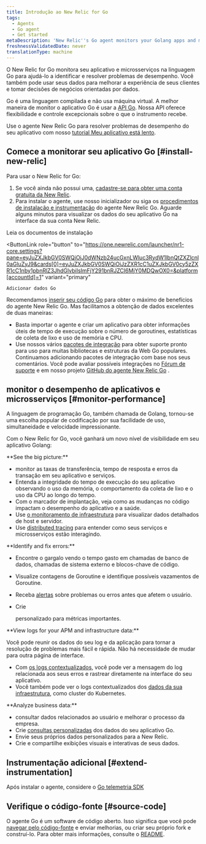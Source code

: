 ```yaml
---
title: Introdução ao New Relic for Go
tags:
  - Agents
  - Go agent
  - Get started
metaDescription: 'New Relic''s Go agent monitors your Golang apps and microservices, and helps you identify and solve performance issues.'
freshnessValidatedDate: never
translationType: machine
---
```


O New Relic for Go monitora seu aplicativo e microsserviços na linguagem Go para ajudá-lo a identificar e resolver problemas de desempenho. Você também pode usar seus dados para melhorar a experiência de seus clientes e tomar decisões de negócios orientadas por dados.

Go é uma linguagem compilada e não usa máquina virtual. A melhor maneira de monitor o aplicativo Go é usar a [API Go](/docs/agents/go-agent/api-guides/guide-using-go-agent-api). Nossa API oferece flexibilidade e controle excepcionais sobre o que o instrumento recebe.

Use o agente New Relic Go para resolver problemas de desempenho do seu aplicativo com nosso [tutorial Meu aplicativo está lento](/docs/journey-app-slow/root-causes/).

## Comece a monitorar seu aplicativo Go [#install-new-relic]

Para usar o New Relic for Go:

1. Se você ainda não possui uma, [cadastre-se para obter uma conta gratuita da New Relic](https://newrelic.com/signup).
2. Para instalar o agente, use nosso inicializador ou siga os [procedimentos de instalação e instrumentação](/docs/agents/go-agent/get-started/get-new-relic-go) do agente New Relic Go. Aguarde alguns minutos para visualizar os dados do seu aplicativo Go na interface da sua conta New Relic.

<ButtonGroup>
  <ButtonLink
    role="button"
    to="/docs/agents/go-agent/installation/install-new-relic-go"
    variant="normal"
  >
    Leia os documentos de instalação
  </ButtonLink>

  <ButtonLink
    role="button"
    to="https://one.newrelic.com/launcher/nr1-core.settings?pane=eyJuZXJkbGV0SWQiOiJ0dWNzb24ucGxnLWluc3RydW1lbnQtZXZlcnl0aGluZyJ9&cards[0]=eyJuZXJkbGV0SWQiOiJzZXR1cC1uZXJkbGV0cy5zZXR1cC1nby1pbnRlZ3JhdGlvbiIsImFjY291bnRJZCI6MjY0MDQwOX0=&platform[accountId]=1"
    variant="primary"
  >
    Adicionar dados Go
  </ButtonLink>
</ButtonGroup>

Recomendamos [inserir seu código Go](/docs/apm/agents/go-agent/instrumentation/instrument-go-transactions) para obter o máximo de benefícios do agente New Relic Go. Mas facilitamos a obtenção de dados excelentes de duas maneiras:

* Basta importar o agente e criar um aplicativo para obter informações úteis de tempo de execução sobre o número de goroutines, estatísticas de coleta de lixo e uso de memória e CPU.
* Use nossos vários [pacotes de integração](/docs/agents/go-agent/get-started/go-agent-compatibility-requirements#frameworks) para obter suporte pronto para uso para muitas bibliotecas e estruturas da Web Go populares. Continuamos adicionando pacotes de integração com base nos seus comentários. Você pode avaliar possíveis integrações no [Fórum de suporte](https://discuss.newrelic.com/tags/goagent) e em nosso projeto [GitHub do agente New Relic Go](https://github.com/newrelic/go-agent/issues) .

## monitor o desempenho de aplicativos e microsserviços [#monitor-performance]

A linguagem de programação Go, também chamada de Golang, tornou-se uma escolha popular de codificação por sua facilidade de uso, simultaneidade e velocidade impressionante.

Com o New Relic for Go, você ganhará um novo nível de visibilidade em seu aplicativo Golang:

<DNT>
  **See the big picture:**
</DNT>

* monitor as taxas de transferência, tempo de resposta e erros da transação em seu aplicativo e serviços.
* Entenda a integridade do tempo de execução do seu aplicativo observando o uso da memória, o comportamento da coleta de lixo e o uso da CPU ao longo do tempo.
* Com o marcador de implantação, veja como as mudanças no código impactam o desempenho do aplicativo e a saúde.
* Use [o monitoramento de infraestrutura](/docs/infrastructure/new-relic-infrastructure/getting-started/introduction-new-relic-infrastructure) para visualizar dados detalhados de host e servidor.
* Use [distributed tracing](/docs/apm/distributed-tracing/getting-started/introduction-distributed-tracing) para entender como seus serviços e microsserviços estão interagindo.

<DNT>
  **Identify and fix errors:**
</DNT>

* Encontre o gargalo vendo o tempo gasto em chamadas de banco de dados, chamadas de sistema externo e blocos-chave de código.

* Visualize contagens de Goroutine e identifique possíveis vazamentos de Goroutine.

* Receba [alertas](/docs/alerts/alert-policies/understanding-alert-policies/alerting-new-relic) sobre problemas ou erros antes que afetem o usuário.

* Crie

  <InlinePopover type="dashboards"/>

  personalizado para métricas importantes.

<DNT>
  **View logs for your APM and infrastructure data:**
</DNT>

Você pode reunir os dados do seu log e da aplicação para tornar a resolução de problemas mais fácil e rápida. Não há necessidade de mudar para outra página de interface.

* Com [os logs contextualizados](/docs/logs/logs-context/configure-logs-context-go/), você pode ver a mensagem do log relacionada aos seus erros e rastrear diretamente na interface do seu aplicativo.
* Você também pode ver o logs contextualizados dos [dados da sua infraestrutura](/docs/logs/forward-logs/forward-your-logs-using-infrastructure-agent/), como cluster do Kubernetes.

<DNT>
  **Analyze business data:**
</DNT>

* consultar dados relacionados ao usuário e melhorar o processo da empresa.
* Crie [consultas personalizadas](https://learn.newrelic.com/live-webinar-introduction-to-the-new-relic-telemetry-data-platform) dos dados do seu aplicativo Go.
* Envie seus próprios dados personalizados para a New Relic.
* Crie e compartilhe exibições visuais e interativas de seus dados.

## Instrumentação adicional [#extend-instrumentation]

Após instalar o agente, considere o [Go telemetria SDK](/docs/data-ingest-apis/get-data-new-relic/new-relic-sdks/telemetry-sdks-send-custom-telemetry-data-new-relic)

## Verifique o código-fonte [#source-code]

O agente Go é um software de código aberto. Isso significa que você pode [navegar pelo código-fonte](https://github.com/newrelic/go-agent) e enviar melhorias, ou criar seu próprio fork e construí-lo. Para obter mais informações, consulte o [README](https://github.com/newrelic/go-agent/blob/master/README.md).